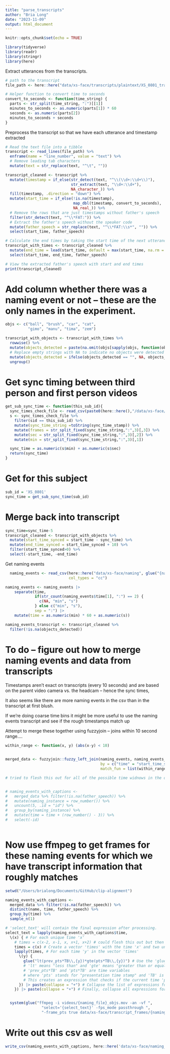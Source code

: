 ```yaml
---
title: "parse_transcripts"
author: "Bria Long"
date: "2023-11-09"
output: html_document
---
```


```r
knitr::opts_chunk$set(echo = TRUE)
```


```r
library(tidyverse)
library(readr)
library(stringr)
library(here)
```

Extract utterances from the transcripts.

```r
# path to the transcript
file_path <- here::here("data/xs-face/transcripts/plaintext/XS_0801_transcript.txt")

# Helper function to convert time to seconds
convert_to_seconds <- function(time_string) {
  parts <- str_split(time_string, ":")[[1]]
  minutes_to_seconds <- as.numeric(parts[1]) * 60
  seconds <- as.numeric(parts[2])
  minutes_to_seconds + seconds
}
```

Preprocess the transcript so that we have each utterance and timestamp extracted
```r
# Read the text file into a tibble
transcript <- read_lines(file_path) %>%
  enframe(name = "line_number", value = "text") %>%
  # Remove leading tab characters
  mutate(text = str_replace(text, "^\t", ""))

transcript_cleaned <- transcript %>%
  mutate(timestamp = if_else(str_detect(text, "^\\(\\d+:\\d+\\)"), 
                             str_extract(text, "\\d+:\\d+"), 
                             NA_character_)) %>%
  fill(timestamp, .direction = "down") %>%
  mutate(start_time = if_else(!is.na(timestamp), 
                              map_dbl(timestamp, convert_to_seconds), 
                              NA_real_)) %>%
  # Remove the rows that are just timestamps without father's speech
  filter(str_detect(text, "^\\*FAT:")) %>%
  # Extract the father's speech without the speaker code 
  mutate(father_speech = str_replace(text, "^\\*FAT:\\s*", "")) %>%
  select(start_time, father_speech)

# Calculate the end times by taking the start time of the next utterance
transcript_with_times <- transcript_cleaned %>%
  mutate(end_time = lead(start_time, default = max(start_time, na.rm = TRUE))) %>%
  select(start_time, end_time, father_speech)

# View the extracted father's speech with start and end times
print(transcript_cleaned)
```

# Add column whether there was a naming event or not -- these are the only names in the experiment.
```r
objs <- c("ball", "brush", "car", "cat",
          "gimo", "manu", "tima", "zem")

transcript_with_objects <- transcript_with_times %>%
  rowwise() %>%
  mutate(objects_detected = paste(na.omit(objs[sapply(objs, function(obj) str_detect(father_speech, obj))]), collapse = ", ")) %>%
  # Replace empty strings with NA to indicate no objects were detected
  mutate(objects_detected = ifelse(objects_detected == "", NA, objects_detected)) %>%
  ungroup()

```

# Get sync timing between third person and first person videos
```r
get_sub_sync_time <- function(this_sub_id){
  sync_times_check_file <- read_csv(paste0(here::here(),"/data/xs-face/video_sync_times.csv")) 
  s <- sync_times_check_file %>%
    filter(sid == this_sub_id) %>%
    mutate(sync_time_string =toString(sync_time_stamp)) %>%
    mutate(frames = str_split_fixed(sync_time_string,":",3)[,3]) %>%
    mutate(sec = str_split_fixed(sync_time_string,":",3)[,2]) %>%
    mutate(min = str_split_fixed(sync_time_string,":",3)[,1]) 

  sync_time = as.numeric(s$min) + as.numeric(s$sec)
  return(sync_time)
}


```

# Get for this subject
```r
sub_id = 'XS_0801'
sync_time = get_sub_sync_time(sub_id)
```


# Merge back into transcript
```r
sync_time=sync_time-5
transcript_cleaned <- transcript_with_objects %>%
  mutate(start_time_synced = start_time - sync_time) %>%
  mutate(end_time_synced = start_time_synced + 10) %>%
  filter(start_time_synced>0) %>%
  select(-start_time, -end_time)
```

Get naming events 
```R
  naming_events <- read_csv(here::here("data/xs-face/naming", glue("{naming_file}.csv")),
                            col_types = "cc")

naming_events <- naming_events |>
    separate(time,
             if(str_count(naming_events$time[1], ":") == 2) {
               c(NA, "min", "s")
             } else c("min", "s"),
             sep = ":") |>
    mutate(time = as.numeric(min) * 60 + as.numeric(s))
```

```r
naming_events_transcript <- transcript_cleaned %>% 
  filter(!is.na(objects_detected))
```


# To do -- figure out how to merge naming events and data from transcripts
Timestamps aren't exact on transcripts (every 10 seconds) and are based on the parent video camera vs. the headcam -- hence the sync times, 

It also seems like there are more naming events in the csv than in the transcript at first blush.

If we're doing coarse time bins it might be more useful to use the naming events transcript and see if the rough timestamps match up

Attempt to merge these together using fuzzyjoin -- joins within 10 second range....
```r
within_range <- function(x, y) (abs(x-y) < 10)


merged_data <- fuzzyjoin::fuzzy_left_join(naming_events, naming_events_transcript,
                                          by = c("time" = "start_time_synced", "time" = "end_time_synced"),
                                          match_fun = list(within_range, within_range))
```

```r
# tried to flesh this out for all of the possible time widnows in the original scripts but got stuck


# naming_events_with_captions <-
#   merged_data %>% filter(!is.na(father_speech)) %>%
#   mutate(naming_instance = row_number()) %>%
#   uncount(5, .id = "id") %>%
#   group_by(naming_instance) %>%
#   mutate(time = time + (row_number() - 3)) %>%
#   select(-id)
  

```

# Now use ffmpeg to get frames for these naming events for which we have transcript information that roughly matches
```r
setwd("/Users/brialong/Documents/GitHub/clip-alignment")

naming_events_with_captions <-
  merged_data %>% filter(!is.na(father_speech)) %>%
  distinct(name, time, father_speech) %>%
  group_by(time) %>%
  sample_n(1)

# 'select_text' will contain the final expression after processing.
select_text = lapply(naming_events_with_captions$time,
  \(x) { # For each unique time 'x'
    # times = c(x-2, x-1, x, x+1, x+2) # could flesh this out but then need to figure out a good way to merge with metadata, punting for now....
    times = c(x) # Create a vector 'times' with the time 'x' and two units before and after it
    lapply(times, # For each time 'y' in the vector 'times'
      \(y) {
        glue("lt(prev_pts*TB\\,{y})*gte(pts*TB\\,{y})") # Use the 'glue' function to create an expression string
        # 'lt' means "less than" and 'gte' means "greater than or equal to"
        # 'prev_pts*TB' and 'pts*TB' are time variables
        # where 'pts' stands for "presentation time stamp" and 'TB' is a time base unit (usually seconds).
        # This creates an expression that checks if the current time 'pts' is within a range around 'y'.
      }) |> paste(collapse = "+") # Collapse the list of expressions for each 'y' into a single string, separated by '+'
    }) |> paste(collapse = "+") # Finally, collapse all expressions for each unique time 'x' into one string, again separated by '+'


  system(glue("ffmpeg -i videos/{naming_file}_objs.mov -an -vf ",
                "select='{select_text}' -fps_mode passthrough ",
                "-frame_pts true data/xs-face/transcript_frames/{naming_file}/frame_%d.jpg"))
```


# Write out this csv as well
```r
write_csv(naming_events_with_captions, here::here('data/xs-face/naming_with_captions/XS_0801_naming_with_captions.csv'))
```